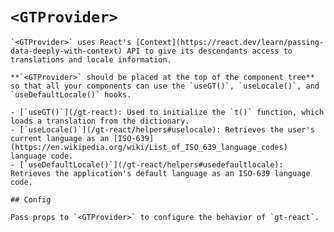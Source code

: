 
# `<GTProvider>`

    `<GTProvider>` uses React's [Context](https://react.dev/learn/passing-data-deeply-with-context) API to give its descendants access to translations and locale information.
    
    **`<GTProvider>` should be placed at the top of the component tree** so that all your components can use the `useGT()`, `useLocale()`, and `useDefaultLocale()` hooks.

    - [`useGT()`](/gt-react): Used to initialize the `t()` function, which loads a translation from the dictionary.
    - [`useLocale()`](/gt-react/helpers#uselocale): Retrieves the user's current language as an [ISO-639](https://en.wikipedia.org/wiki/List_of_ISO_639_language_codes) language code.
    - [`useDefaultLocale()`](/gt-react/helpers#usedefaultlocale): Retrieves the application's default language as an ISO-639 language code.

    ## Config

    Pass props to `<GTProvider>` to configure the behavior of `gt-react`.